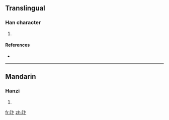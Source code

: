 ==Translingual==

===Han character===
{{Han char|rn=96|rad=玉|as=04|sn=8|four=|canj=一土卜卜 (MGYY)}}

# {{defn|Han|sort=玉04}}

====References====
* {{Han ref|kx=0728.070|dkj=20864|dj=1140.070|hdz=21105.020|uh=73A3|ud=29603}}

----

==Mandarin==

===Hanzi===
{{cmn-hanzi|pin=[[bàng]] ([[bang4]]), [[biàn]] ([[bian4]])|wg=pang<sup>4</sup>, pien<sup>4</sup>}}

# {{defn|Mandarin|sort=玉04}}

[[fr:玣]]
[[zh:玣]]
